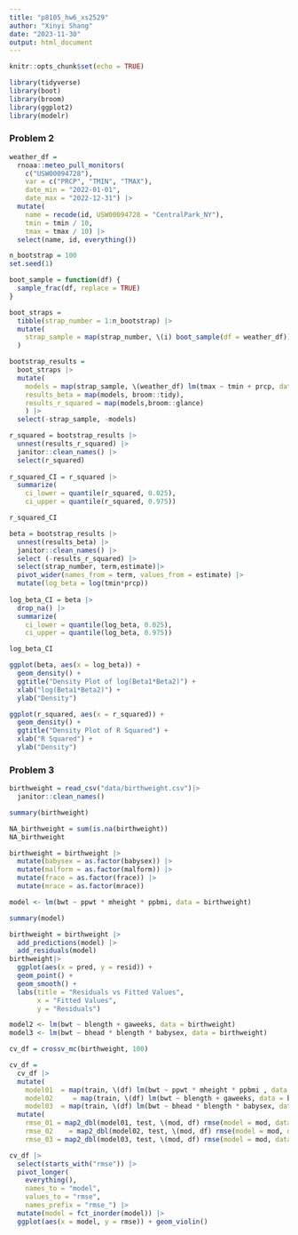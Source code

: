 ```yaml
---
title: "p8105_hw6_xs2529"
author: "Xinyi Shang"
date: "2023-11-30"
output: html_document
---
```


```r
knitr::opts_chunk$set(echo = TRUE)
```

```r
library(tidyverse)
library(boot)
library(broom)
library(ggplot2)
library(modelr)
```

### Problem 2

```r
weather_df = 
  rnoaa::meteo_pull_monitors(
    c("USW00094728"),
    var = c("PRCP", "TMIN", "TMAX"), 
    date_min = "2022-01-01",
    date_max = "2022-12-31") |>
  mutate(
    name = recode(id, USW00094728 = "CentralPark_NY"),
    tmin = tmin / 10,
    tmax = tmax / 10) |>
  select(name, id, everything())
```

```r
n_bootstrap = 100
set.seed(1)

boot_sample = function(df) {
  sample_frac(df, replace = TRUE)
}

boot_straps = 
  tibble(strap_number = 1:n_bootstrap) |> 
  mutate(
    strap_sample = map(strap_number, \(i) boot_sample(df = weather_df))
  )

bootstrap_results = 
  boot_straps |> 
  mutate(
    models = map(strap_sample, \(weather_df) lm(tmax ~ tmin + prcp, data = weather_df) ),
    results_beta = map(models, broom::tidy),
    results_r_squared = map(models,broom::glance)
    ) |>
  select(-strap_sample, -models) 
```

```r
r_squared = bootstrap_results |>
  unnest(results_r_squared) |>
  janitor::clean_names() |>
  select(r_squared)
  
r_squared_CI = r_squared |>
  summarize(
    ci_lower = quantile(r_squared, 0.025), 
    ci_upper = quantile(r_squared, 0.975))

r_squared_CI
```

```r
beta = bootstrap_results |>
  unnest(results_beta) |>
  janitor::clean_names() |>
  select (-results_r_squared) |>
  select(strap_number, term,estimate)|>
  pivot_wider(names_from = term, values_from = estimate) |>
  mutate(log_beta = log(tmin*prcp))
  
log_beta_CI = beta |> 
  drop_na() |>
  summarize(
    ci_lower = quantile(log_beta, 0.025), 
    ci_upper = quantile(log_beta, 0.975))

log_beta_CI
```
```r
ggplot(beta, aes(x = log_beta)) +
  geom_density() +
  ggtitle("Density Plot of log(Beta1*Beta2)") +
  xlab("log(Beta1*Beta2)") +
  ylab("Density")
```

```r
ggplot(r_squared, aes(x = r_squared)) +
  geom_density() +
  ggtitle("Density Plot of R Squared") +
  xlab("R Squared") +
  ylab("Density")
```

### Problem 3

```r
birthweight = read_csv("data/birthweight.csv")|>
  janitor::clean_names()

summary(birthweight)

NA_birthweight = sum(is.na(birthweight))
NA_birthweight

birthweight = birthweight |>
  mutate(babysex = as.factor(babysex)) |>
  mutate(malform = as.factor(malform)) |>
  mutate(frace = as.factor(frace)) |>
  mutate(mrace = as.factor(mrace))

```

```r

model <- lm(bwt ~ ppwt * mheight * ppbmi, data = birthweight)

summary(model)


```
```r
birthweight = birthweight |>
  add_predictions(model) |>
  add_residuals(model)
birthweight|>
  ggplot(aes(x = pred, y = resid)) +
  geom_point() +
  geom_smooth() +
  labs(title = "Residuals vs Fitted Values",
       x = "Fitted Values",
       y = "Residuals")

```


```r
model2 <- lm(bwt ~ blength + gaweeks, data = birthweight)
model3 <- lm(bwt ~ bhead * blength * babysex, data = birthweight)

```

```r
cv_df = crossv_mc(birthweight, 100) 

cv_df = 
  cv_df |> 
  mutate(
    model01  = map(train, \(df) lm(bwt ~ ppwt * mheight * ppbmi , data = birthweight)),
    model02     = map(train, \(df) lm(bwt ~ blength + gaweeks, data = birthweight)),
    model03  = map(train, \(df) lm(bwt ~ bhead * blength * babysex, data = birthweight))) |> 
  mutate(
    rmse_01 = map2_dbl(model01, test, \(mod, df) rmse(model = mod, data = df)),
    rmse_02    = map2_dbl(model02, test, \(mod, df) rmse(model = mod, data = df)),
    rmse_03 = map2_dbl(model03, test, \(mod, df) rmse(model = mod, data = df)))

```

```r
cv_df |> 
  select(starts_with("rmse")) |> 
  pivot_longer(
    everything(),
    names_to = "model", 
    values_to = "rmse",
    names_prefix = "rmse_") |> 
  mutate(model = fct_inorder(model)) |> 
  ggplot(aes(x = model, y = rmse)) + geom_violin()
```



